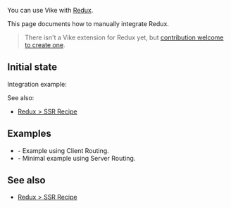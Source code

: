 
You can use Vike with [Redux](https://redux.js.org).

This page documents how to manually integrate Redux.

> There isn't a <Link href="/extensions">Vike extension</Link> for Redux yet, but [contribution welcome to create one](https://github.com/vikejs/vike/issues/1715).


## Initial state

<DataIntegrationIntro
  toolName="Redux"
  toolType="store"
/>

Integration example:
<DataIntegrationStore toolName="Redux" />

See also:
- [Redux > SSR Recipe](https://redux.js.org/recipes/server-rendering)


## Examples

- <Example timestamp="2023.12" repo="brillout/vike-with-redux" /> - Example using <Link href="/client-routing">Client Routing</Link>.
- <Example timestamp="2023.10" repo="brillout/vike-with-redux_minimal-example" /> - Minimal example using <Link href="/server-routing">Server Routing</Link>.


## See also
- [Redux > SSR Recipe](https://redux.js.org/recipes/server-rendering)

